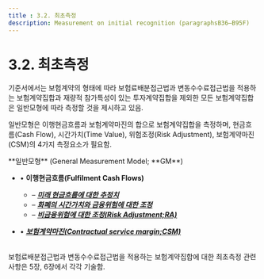 ```yaml
---
title : 3.2. 최초측정
description: Measurement on initial recognition (paragraphsB36–B95F)
---
```


# 3.2. 최초측정

기준서에서는 보험계약의 형태에 따라 보험료배분접근법과 변동수수료접근법을 적용하는 보험계약집합과 재량적 참가특성이 있는 투자계약집합을 제외한 모든 보험계약집합은 일반모형에 따라 측정할 것을 제시하고 있음.

일반모형은 이행현금흐름과 보험계약마진의 합으로 보험계약집합을 측정하며, 현금흐름(Cash Flow), 시간가치(Time Value), 위험조정(Risk Adjustment), 보험계약마진(CSM)의 4가지 측정요소가 필요함.

<GCallout severity="success">
**일반모형** (General Measurement Model; **GM**)

* •   **이행현금흐름(Fulfilment Cash Flows)**
    * – [_**미래 현금흐름에 대한 추정치**_](/ifrs/03/3-2/321#미래현금흐름-추정치)
    * – [_**화폐의 시간가치와 금융위험에 대한 조정**_](/ifrs/03/3-2/321#화폐의-시간가치와-금융위험에-대한-조정)
    * – [_**비금융위험에 대한 조정(Risk Adjustment;RA)**_](/ifrs/03/3-2/321#비금융위험에-대한-조정)


* • [_**보험계약마진(Contractual service margin;CSM)**_](/ifrs/03/3-2/321#보험계약마진)
</GCallout>

<br/>
보험료배분접근법과 변동수수료접근법을 적용하는 보험계약집합에 대한 최초측정 관련 사항은 5장, 6장에서 각각 기술함.
